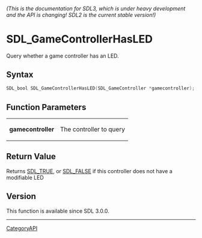 ====== (This is the documentation for SDL3, which is under heavy development and the API is changing! SDL2 is the current stable version!) ======
= SDL_GameControllerHasLED =

Query whether a game controller has an LED.

== Syntax ==

<syntaxhighlight lang='c'>
SDL_bool SDL_GameControllerHasLED(SDL_GameController *gamecontroller);
</syntaxhighlight>

== Function Parameters ==

{|
|'''gamecontroller'''
|The controller to query
|}

== Return Value ==

Returns [[SDL_TRUE]], or [[SDL_FALSE]] if this controller does not have a
modifiable LED

== Version ==

This function is available since SDL 3.0.0.

----
[[CategoryAPI]]


